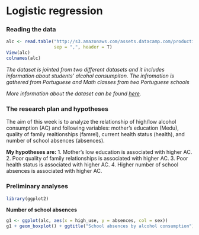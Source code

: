 # Logistic regression

### Reading the data

```r
alc <- read.table("http://s3.amazonaws.com/assets.datacamp.com/production/course_2218/datasets/alc.txt", 
                  sep = ",", header = T)
View(alc)
colnames(alc)
```

*The dataset is jointed from two different datasets and it includes information about students' alcohol consumpiton. The infromation is gathered from Portuguese and Math classes from two Portuguese schools*

*More information about the dataset can be found [here](https://archive.ics.uci.edu/ml/datasets/Student+Performance).*


### The research plan and hypotheses

The aim of this week is to analyze the relationship of high/low alcohol consumption (AC) and following variables: mother's education (Medu), quality of family realtionships (famrel), current health status (health), and number of school absences (absences).

**My hypotheses are:**
1. Mother's low education is associated with higher AC.
2. Poor quality of family relationships is associated with higher AC.
3. Poor health status is associated with higher AC.
4. Higher number of school absences is associated with higher AC.


### Preliminary analyses

```r
library(ggplot2)
```

**Number of school absences**
```r
g1 <- ggplot(alc, aes(x = high_use, y = absences, col = sex))
g1 + geom_boxplot() + ggtitle("School absences by alcohol consumption")
```



